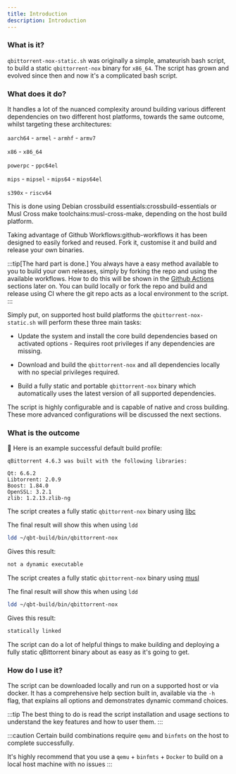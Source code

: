```yaml
---
title: Introduction
description: Introduction
---
```



### What is it?

`qbittorrent-nox-static.sh` was originally a simple, amateurish bash script, to build a static `qbittorrent-nox` binary for `x86_64`. The script has grown and evolved since then and now it's a complicated bash script.

### What does it do?

It handles a lot of the nuanced complexity around building various different dependencies on two different host platforms, towards the same outcome, whilst targeting these architectures:

`aarch64` - `armel` - `armhf` - `armv7`

`x86` - `x86_64`

`powerpc` - `ppc64el`

`mips` - `mipsel` - `mips64` - `mips64el`

`s390x` - `riscv64`

<Advanced client:only="react">
This is done using <Tips client:only="react">Debian crossbuild essentials:crossbuild-essentials</Tips> or <Tips client:only="react">Musl Cross make toolchains:musl-cross-make</Tips>, depending on the host build platform.

Taking advantage of <Tips client:only="react">Github Workflows:github-workflows</Tips> it has been designed to easily forked and reused. Fork it, customise it and build and release your own binaries.
</Advanced>

:::tip[The hard part is done.]
You always have a easy method available to you to build your own releases, simply by forking the repo and using the available workflows. How to do this will be shown in the [Github Actions](github-actions) sections later on. You can build locally or fork the repo and build and release using CI where the git repo acts as a local environment to the script.
:::

Simply put, on supported host build platforms the `qbittorrent-nox-static.sh` will perform these three main tasks:

- Update the system and install the core build dependencies based on activated options - Requires root privileges if any dependencies are missing.

- Download and build the `qbittorrent-nox` and all dependencies locally with no special privileges required.

- Build a fully static and portable `qbittorrent-nox` binary which automatically uses the latest version of all supported dependencies.

The script is highly configurable and is capable of native and cross building. These more advanced configurations will be discussed the next sections.

### What is the outcome

🔵 Here is an example successful default build profile:

```plaintext
qBittorrent 4.6.3 was built with the following libraries:

Qt: 6.6.2
Libtorrent: 2.0.9
Boost: 1.84.0
OpenSSL: 3.2.1
zlib: 1.2.13.zlib-ng
```

<Tabs>
<TabItem label="Debian and Ubuntu Linux">

The script creates a fully static `qbittorrent-nox` binary using [libc](https://www.gnu.org/software/libc/)

The final result will show this when using `ldd`

```bash
ldd ~/qbt-build/bin/qbittorrent-nox
```

Gives this result:

```bash
not a dynamic executable
```

</TabItem>
<TabItem label="Alpine Linux">

The script creates a fully static `qbittorrent-nox` binary using [musl](https://wiki.musl-libc.org/)

The final result will show this when using `ldd`

```bash
ldd ~/qbt-build/bin/qbittorrent-nox
```

Gives this result:

```bash
statically linked
```

</TabItem>
</Tabs>

The script can do a lot of helpful things to make building and deploying a fully static qBittorrent binary about as easy as it's going to get.

### How do I use it?

The script can be downloaded locally and run on a supported host or via docker. It has a comprehensive help section built in, available via the `-h` flag, that explains all options and demonstrates dynamic command choices.

:::tip
The best thing to do is read the script installation and usage sections to understand the key features and how to user them.
:::

<Advanced client:only>

:::caution
Certain build combinations require `qemu` and `binfmts` on the host to complete successfully.

It's highly recommend that you use a `qemu` + `binfmts` + `Docker` to build on a local host machine with no issues
:::

</Advanced>
